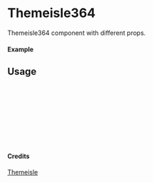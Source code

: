 
<Meta of={Themeisle364} title="Themeisle/Themeisle364" />

# Themeisle364

Themeisle364 component with different props.

#### Example

<Canvas of={Themeisle364.Primary} />

## Usage

```ts
import { Themeisle364 } from "yadl-ui";

const Example = () => {
  return (
      <Themeisle364 />
  );
};

export default Example;
```

#### Credits
[Themeisle](https://themeisle.com/illustrations)
